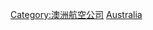 {{Commonscat|Defunct airlines of Australia}}

[[Category:澳洲航空公司|Category:澳洲航空公司]]
[[Category:各國已結業航空公司|Australia]]